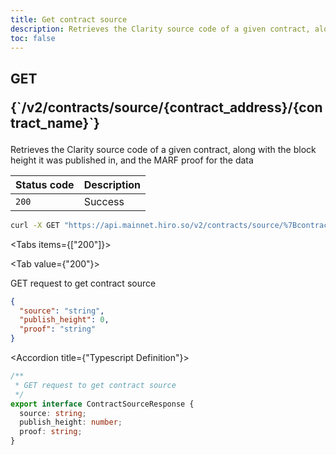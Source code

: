 ```yaml
---
title: Get contract source
description: Retrieves the Clarity source code of a given contract, along with the block height it was published in, and the MARF proof for the data
toc: false
---
```




<Root>

<API>

<div className='flex-1'>

<h2 className="not-prose mb-2 inline-flex items-center gap-3 font-mono">
  <div className="rounded-lg border px-1 py-0.5 text-xs font-medium border-green-400/50 bg-green-400/20 text-green-600 dark:text-green-400">
    GET
  </div>
  <p className="text-xs break-words overflow-hidden w-[95%]">{`/v2/contracts/source/{contract_address}/{contract_name}`}</p>
</h2>

Retrieves the Clarity source code of a given contract, along with the block height it was published in, and the MARF proof for the data

| Status code | Description |
| :----------- | :----------- |
| `200` | Success |

</div>

<APIExample>

```bash title="Terminal"
curl -X GET "https://api.mainnet.hiro.so/v2/contracts/source/%7Bcontract_address%7D/%7Bcontract_name%7D"
```

<Tabs items={["200"]}>

<Tab value={"200"}>

GET request to get contract source

```json title="Example Response"
{
  "source": "string",
  "publish_height": 0,
  "proof": "string"
}
```

<Accordions>

<Accordion title={"Typescript Definition"}>

```ts
/**
 * GET request to get contract source
 */
export interface ContractSourceResponse {
  source: string;
  publish_height: number;
  proof: string;
}

```

</Accordion>

</Accordions>

</Tab>

</Tabs>

</APIExample>

</API>

</Root>